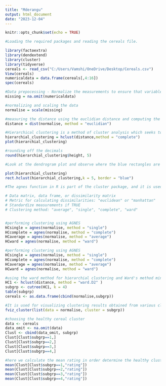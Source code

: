 ---
title: "Mderangu"
output: html_document
date: "2023-12-04"
---

```{r setup, include=FALSE}
knitr::opts_chunk$set(echo = TRUE)
```


```{r}
#Loading the required packages and reading the cereals file.

library(factoextra)
library(dendextend)
library(cluster)
library(tidyverse)
cereals <- read_csv("C:/Users/Vamshi/OneDrive/Desktop/Cereals.csv")
View(cereals)
numericaldata = data.frame(cereals[,4:16])
spec(cereals)

#Data prepocessing - Normalize the measurements to ensure that variables with different scales do not disproportionately influence the clustering.
missing = na.omit(numericaldata)

#normalizing and scaling the data
normalise = scale(missing)

#measuring the distance using the euclidian distance and computing the dissimilarity matrix
distance = dist(normalise, method = "euclidian")

#Hierarchical clustering is a method of cluster analysis which seeks to build a hierarchy of clusters.performing hierarchial clustering using complete linkage and representing in plot.Hierarchical clustering can be divided into two main types: agglomerative and divisive.
hierarchial_clustering = hclust(distance,method = "complete")
plot(hierarchial_clustering)

#rounding off the decimals
round(hierarchial_clustering$height, 5)

#Look at the dendrogram plot and observe where the blue rectangles are drawn. Each rectangle corresponds to a cluster, and the number of rectangles indicates the specified number of clusters (in this case, 5).

plot(hierarchial_clustering)
rect.hclust(hierarchial_clustering,k = 5, border = "blue")

#The agnes function in R is part of the cluster package, and it is used to perform agglomerative hierarchical clustering. Agglomerative hierarchical clustering is a bottom-up approach where individual data points start as their own clusters and are successively merged based on their pairwise similarity until a single cluster containing all the data points is formed.

# Data matrix, data frame, or dissimilarity matrix      
# Metric for calculating dissimilarities: "euclidean" or "manhattan"  
# Standardize measurements if TRUE
# Clustering method: "average", "single", "complete", "ward"


#performing clustering using AGNES
HCsingle = agnes(normalise, method = "single")
HCcomplete = agnes(normalise, method = "complete")
HCaverage = agnes(normalise, method = "average")
HCward = agnes(normalise, method = "ward")

#performing clustering using AGNES
HCsingle = agnes(normalise, method = "single")
HCcomplete = agnes(normalise, method = "complete")
HCaverage = agnes(normalise, method = "average")
HCward = agnes(normalise, method = "ward")

#using the ward method for hierarchial clustering and Ward's method minimizes the variance within each cluster. It selects the pair of clusters to merge such that the increase in the total within-cluster variance is minimized.
HC1 <- hclust(distance, method = "ward.D2" )
subgrp <- cutree(HC1, k = 4)
table(subgrp)
cereals <- as.data.frame(cbind(normalise,subgrp))

#It is used for visualizing clustering results obtained from various clustering algorithms. visualising the results on scatterplot
fviz_cluster(list(data = normalise, cluster = subgrp))

#choosing the healthy cereal cluster
data <- cereals
data_omit <- na.omit(data)
Clust <- cbind(data_omit, subgrp)
Clust[Clust$subgrp==1,]
Clust[Clust$subgrp==2,]
Clust[Clust$subgrp==3,]
Clust[Clust$subgrp==4,]

#here we calculate the mean rating in order determine the healthy cluster cereals
mean(Clust[Clust$subgrp==1,"rating"])
mean(Clust[Clust$subgrp==2,"rating"])
mean(Clust[Clust$subgrp==3,"rating"])
mean(Clust[Clust$subgrp==4,"rating"])




```

